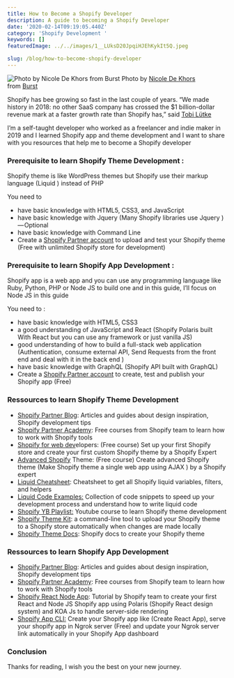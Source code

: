 ```yaml
---
title: How to Become a Shopify Developer
description: A guide to becoming a Shopify Developer
date: '2020-02-14T09:19:05.440Z'
category: 'Shopify Development '
keywords: []
featuredImage: ../../images/1__LUksD20JpqiHJEhKykIt5Q.jpeg

slug: /blog/how-to-become-shopify-developer
---
```


![Photo by [Nicole De Khors](https://burst.shopify.com/@ndekhors?utm_campaign=photo_credit&utm_content=Free+Stock+Photo+of+Shopify+Logo+Window+With+Plant+%E2%80%94+HD+Images&utm_medium=referral&utm_source=credit) from [Burst](https://burst.shopify.com/api-work-productivity?utm_campaign=photo_credit&utm_content=Free+Stock+Photo+of+Shopify+Logo+Window+With+Plant+%E2%80%94+HD+Images&utm_medium=referral&utm_source=credit)](img/1__DvJwS42A7ml6TzeWXm7l7g.jpeg)
Photo by [Nicole De Khors](https://burst.shopify.com/@ndekhors?utm_campaign=photo_credit&utm_content=Free+Stock+Photo+of+Shopify+Logo+Window+With+Plant+%E2%80%94+HD+Images&utm_medium=referral&utm_source=credit) from [Burst](https://burst.shopify.com/api-work-productivity?utm_campaign=photo_credit&utm_content=Free+Stock+Photo+of+Shopify+Logo+Window+With+Plant+%E2%80%94+HD+Images&utm_medium=referral&utm_source=credit)

Shopify has bee growing so fast in the last couple of years. “We made history in 2018: no other SaaS company has crossed the $1 billion-dollar revenue mark at a faster growth rate than Shopify has,” said [Tobi Lütke](https://investors.shopify.com/Investor-News-Details/2019/Shopify-Announces-Fourth-Quarter-and-Full-Year-2018-Financial-Results/default.aspx)

I’m a self-taught developer who worked as a freelancer and indie maker in 2019 and I learned Shopify app and theme development and I want to share with you resources that help me to become a Shopify developer

### **Prerequisite to learn Shopify Theme Development :**

Shopify theme is like WordPress themes but Shopify use their markup language (Liquid ) instead of PHP

You need to

*   have basic knowledge with HTML5, CSS3, and JavaScript
*   have basic knowledge with Jquery (Many Shopify libraries use Jquery ) — Optional
*   have basic knowledge with Command Line
*   Create a [Shopify Partner account](https://accounts.shopify.com/signup) to upload and test your Shopify theme (Free with unlimited Shopify store for development)

### Prerequisite to learn Shopify App Development :

Shopify app is a web app and you can use any programming language like Ruby, Python, PHP or Node JS to build one and in this guide, I’ll focus on Node JS in this guide

You need to :

*   have basic knowledge with HTML5, CSS3
*   a good understanding of JavaScript and React (Shopify Polaris built With React but you can use any framework or just vanilla JS)
*   good understanding of how to build a full-stack web application (Authentication, consume external API, Send Requests from the front end and deal with it in the back end )
*   have basic knowledge with GraphQL (Shopify API built with GraphQL)
*   Create a [Shopify Partner account](https://accounts.shopify.com/signup) to create, test and publish your Shopify app (Free)

### Ressources to learn Shopify Theme Development

*   [Shopify Partner Blog](https://www.shopify.com/partners/blog/): Articles and guides about design inspiration, Shopify development tips
*   [Shopify Partner Academy](https://www.shopify.com/partners/academy): Free courses from Shopify team to learn how to work with Shopify tools
*   [Shopify for web dev](https://www.skillshare.com/classes/Shopify-Essentials-for-Web-Developers-From-Store-Setup-to-Custom-Themes/1070001866/projects)elopers: (Free course) Set up your first Shopify store and create your first custom Shopify theme by a Shopify Expert
*   [Advanced Shopify](https://www.skillshare.com/classes/Advanced-Shopify-Theme-Development/708093439?utm_campaign=video-embed-708093439&utm_source=Video&utm_medium=video-embed) Theme: (Free course) Create advanced Shopify theme (Make Shopify theme a single web app using AJAX ) by a Shopify expert
*   [Liquid Cheatsheet](https://www.shopify.co.uk/partners/shopify-cheat-sheet): Cheatsheet to get all Shopify liquid variables, filters, and helpers
*   [Liquid Code Examples:](https://shopify.github.io/liquid-code-examples/) Collection of code snippets to speed up your development process and understand how to write liquid code
*   [Shopify YB Playlist:](https://www.youtube.com/playlist?list=PLXQCP3o-w1Pvras8iuflJKO3tfkBT8c0c) Youtube course to learn Shopify theme development
*   [Shopify Theme Kit](https://shopify.github.io/themekit/): a command-line tool to upload your Shopify theme to a Shopify store automatically when changes are made locally
*   [Shopify Theme Docs](https://help.shopify.com/en/themes/development): Shopify docs to create your Shopify theme

### Ressources to learn Shopify App Development

*   [Shopify Partner Blog](https://www.shopify.com/partners/blog/): Articles and guides about design inspiration, Shopify development tips
*   [Shopify Partner Academy](https://www.shopify.com/partners/academy): Free courses from Shopify team to learn how to work with Shopify tools
*   [Shopify React Node App](https://developers.shopify.com/tutorials/build-a-shopify-app-with-node-and-react/set-up-your-app): Tutorial by Shopify team to create your first React and Node JS Shopify app using Polaris (Shopify React design system) and KOA Js to handle server-side rendering
*   [Shopify App CLI:](https://github.com/Shopify/shopify-app-cli) Create your Shopify app like (Create React App), serve your shopify app in Ngrok server (Free) and update your Ngrok server link automatically in your Shopify App dashboard

### Conclusion

Thanks for reading, I wish you the best on your new journey.